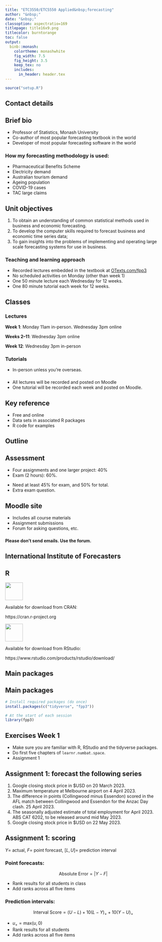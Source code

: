 ```yaml
---
title: "ETC3550/ETC5550 Applied&nbsp;forecasting"
author: "&nbsp;"
date: "&nbsp;"
classoption: aspectratio=169
titlepage: title16x9.png
titlecolor: burntorange
toc: false
output:
  binb::monash:
    colortheme: monashwhite
    fig_width: 7.5
    fig_height: 3.5
    keep_tex: no
    includes:
      in_header: header.tex
---
```


```r
source("setup.R")
```

## Contact details

\begin{alertblock}{Lecturer:  Professor Rob Hyndman}
\href{mailto:rob.hyndman@monash.edu}{\faicon{envelope}  rob.hyndman@monash.edu}

\href{https://robjhyndman.com}{\faicon{home} robjhyndman.com}

\href{https://twitter.com/robjhyndman}{\faicon{twitter} @robjhyndman}

%\href{https://robjhyndman.com}{\faicon{university} Room E762, Menzies Building}
\end{alertblock}

\begin{block}{Tutors}
\begin{itemize}\itemsep=0cm\parskip=0cm
\item \textbf{Mitchell O'Hara-Wild}
\item Nan Qu
\item Elena Sanina
\item Xiaoqian Wang
\item Zhixiang (Elvis) Yang
\end{itemize}
\end{block}

\vspace*{10cm}

## Brief bio

  - Professor of Statistics, Monash University
  - Co-author of most popular forecasting textbook in the world
  - Developer of most popular forecasting software in the world

### How my forecasting methodology is used:
   - Pharmaceutical Benefits Scheme
   - Electricity demand
   - Australian tourism demand
   - Ageing population
   - COVID-19 cases
   - TAC large claims

## Unit objectives
\fontsize{13}{15}\sf

  1. To obtain an understanding of common statistical methods used in business and economic forecasting.
  2. To develop the computer skills required to forecast business and economic time series data;
  3. To gain insights into the problems of implementing and operating large scale forecasting systems for use in business.

### Teaching and learning approach

* Recorded lectures embedded in the textbook at [OTexts.com/fpp3](https://OTexts.com/fpp3)
* No scheduled activities on Monday (other than week 1)
* One 50 minute lecture each Wednesday for 12 weeks.
* One 80 minute tutorial each week for 12 weeks.

## Classes

### Lectures

**Week 1**: Monday 11am in-person. Wednesday 3pm online

**Weeks 2--11**: Wednesday 3pm online

**Week 12**: Wednesday 3pm in-person

\pause

### Tutorials

* In-person unless you're overseas.

\pause

###

* All lectures will be recorded and posted on Moodle
* One tutorial will be recorded each week and posted on Moodle.

## Key reference

\begin{block}{}\bf
\hangafter=1\hangindent=.3cm
 {Hyndman, R.~J. \& Athanasopoulos, G. (2021) \emph{Forecasting: principles and practice}, 3rd edition}
\end{block}\pause
\begin{alertblock}{}\Large
\centerline{\bf OTexts.org/fpp3/}
\end{alertblock}

\pause

  * Free and online
  * Data sets in associated R packages
  * R code for examples

## Outline

\hbox{\hspace*{-0.5cm}\begin{tabular}{rp{8cm}l}
\toprule
\textbf{Week} & \textbf{Topic}                      & \textbf{Chapter} \\
\midrule
1             & Introduction to forecasting and R   & 1 \\
2             & Time series graphics                & 2 \\
3             & Time series decomposition           & 3 \\
4             & The forecaster's toolbox            & 5\\
5--6          & Exponential smoothing               & 8  \\
7--9          & Forecasting with ARIMA models       & 9 \\
10--11        & Multiple regression and forecasting & 7 \\
11--12        & Dynamic regression                  & 10 \\
\bottomrule
\end{tabular}}

## Assessment
\vspace*{-0.2cm}

  - Four assignments and one larger project: 40%
  - Exam (2 hours): 60%.

\pause

\begin{block}{}\small\centering
\begin{tabular}{llr}
	  \textbf{Task}  & \textbf{Due Date}     & \textbf{Value} \\
  \midrule
    Assignment 1    & Sun 12 March & 2\% \\
    Assignment 2    & Sun 26 March & 6\% \\
    Assignment 3    & Sun 16 April & 6\% \\
    Assignment 4    & Sun 30 April & 6\% \\
    Project        & Sun 21 May            & 20\%           \\
	  Final exam     & Official exam period  & 60\%
\end{tabular}
\end{block}

\pause\vspace*{-0.3cm}

  - Need at least 45\% for exam, and 50\% for total.
  - \textbf{ETC5550 students:} Extra exam question.

## Moodle site
\fontsize{18}{24}\sf

  - Includes all course materials
  - Assignment submissions
  - Forum for asking questions, etc.

###
**Please don't send emails. Use the forum.**

## International Institute of Forecasters

\placefig{1}{3}{width=4cm}{iifLOGO2}

\begin{textblock}{8}(7,3)
  \begin{block}{}
  \begin{itemize}
  \item The IIF provides a prize to the top student in this subject each year.
  \item US\$100 plus one year membership.
  \end{itemize}
  \end{block}
\end{textblock}

## R
\fontsize{14}{15}\sf

![](figs/Rlogo.png){height=1.5cm}

Available for download from CRAN:

https://cran.r-project.org

\vspace*{-0.3cm}\noindent\rule{\textwidth}{1pt}

![](figs/RStudio-Logo-Flat.png){height=1.5cm}

Available for download from RStudio:

https://www.rstudio.com/products/rstudio/download/

<!-- \placefig{.4}{1.2}{width=6cm}{figs/Rlogo} -->

<!-- \placefig{7}{3.5}{width=5.5cm}{figs/RStudio-Ball} -->

## Main packages

\placefig{4.2}{1.4}{width=3.8cm}{tsibble.png}
\placefig{8.0}{1.4}{width=3.8cm}{tsibbledata.png}
\placefig{2.3}{4.65}{width=3.8cm}{tidyverse.png}
\placefig{6.1}{4.65}{width=3.8cm}{feasts.png}
\placefig{9.9}{4.65}{width=3.8cm}{fable.png}

## Main packages

```r
# Install required packages (do once)
install.packages(c("tidyverse", "fpp3"))
```

\pause

```r
# At the start of each session
library(fpp3)
```

## Exercises Week 1
\fontsize{18}{24}\sf

 * Make sure you are familiar with R, RStudio and the tidyverse packages.
 * Do first five chapters of `learnr.numbat.space`.
 * Assignment 1

## Assignment 1: forecast the following series
\small

  1. Google closing stock price in $USD on 20 March 2023.
  2. Maximum temperature at Melbourne airport on 4 April 2023.
  3. The difference in points (Collingwood minus Essendon) scored in the AFL match between Collingwood and Essendon for the Anzac Day clash. 25 April 2023.
  4. The seasonally adjusted estimate of total employment for April 2023. ABS CAT 6202, to be released around mid May 2023.
  5. Google closing stock price in $USD on 22 May 2023.

\begin{block}{Due Sunday 12 March}
For each of these, give a point forecast and an 80\% prediction interval.
\end{block}\pause
\begin{alertblock}{}
Prize: \$50 Amazon gift voucher
\end{alertblock}

## Assignment 1: scoring
\small

$Y=$ actual, $F=$ point forecast, $[L,U]=$ prediction interval

### Point forecasts:

$$\text{Absolute Error} = |Y-F|
$$\vspace*{-1cm}

 * Rank results for all students in class
 * Add ranks across all five items

### Prediction intervals:

$$
\text{Interval Score} = (U - L) + 10(L - Y)_+ + 10 (Y-U)_+
$$\vspace*{-1cm}

 * $u_+ = \text{max}(u,0)$
 * Rank results for all students
 * Add ranks across all five items
